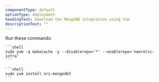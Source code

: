 ```yaml
---
componentType: default
optionType: deployment
headingText: Download the MongoDB integration using Yum
descriptionText: "" 
---
```


Run these commands:

    ```shell
    sudo yum -q makecache -y --disablerepo='*' --enablerepo='newrelic-infra'
    ```

    ```shell
    sudo yum install nri-mongodb3
    ```
